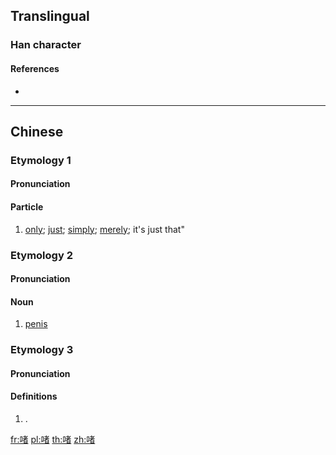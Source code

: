==Translingual==

===Han character===
{{Han char|rn=30|rad=口|as=09|sn=12|four=|canj=RJKA|ids=⿰口者}}

====References====
* {{Han ref|kx=0201.121|hdz=10636.041|uh=556B|ud=21867}}

----

==Chinese==
{{zh-forms}}

===Etymology 1===

====Pronunciation====
{{zh-pron
|c=ze1
|cat=part
}}

====Particle====
{{zh-particle}}

# {{cx|Cantonese|lang=zh}} [[only]]; [[just]]; [[simply]]; [[merely]]; it's just that"
#: {{zh-usex|你 冇 女朋友？梗係 唔 信 啦！……或者 有。你 唔知 啫。|You don't have a girlfriend? Of course I don't believe you! ... Maybe you do have one, but you '''just''' don't know it.|C|ref={{l|zh|w:Priscilla Chan|陳慧嫻}}, {{l|zh|w:zh:紅茶館_(歌曲)|紅茶館}}}}

===Etymology 2===

====Pronunciation====
{{zh-pron
|c=zoe1
|cat=n
}}

====Noun====
{{zh-noun}}

# {{cx|Cantonese|lang=zh}} {{cx|childish|lang=zh}} [[penis]]

===Etymology 3===

====Pronunciation====
{{zh-pron
|m=zhě
|c=ze1
|cat=
}}

====Definitions====
{{zh-hanzi}}

# {{only used in|啫哩||jelly|lang=zh}}.

[[fr:啫]]
[[pl:啫]]
[[th:啫]]
[[zh:啫]]
